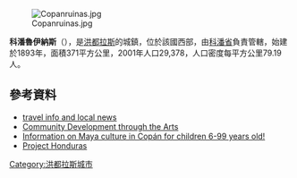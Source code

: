 [[Image:Copanruinas.jpg|right]]

'''科潘魯伊納斯'''（{{lang-es|Copán Ruinas}}），是[[洪都拉斯|洪都拉斯]]的城鎮，位於該國西部，由[[科潘省|科潘省]]負責管轄，始建於1893年，面積371平方公里，2001年人口29,378，人口密度每平方公里79.19人。

==參考資料==
*[https://archive.is/20130124094442/http://www.gocopan.com/ travel info and local news ]
*[http://www.arteaccionhonduras.org Community Development through the Arts] {{Wayback|url=http://www.arteaccionhonduras.org/ |date=20170709110004 }}
*[https://web.archive.org/web/20190604115750/http://www.mayacopan.info/ Information on Maya culture in Copán for children 6-99 years old!]
*[https://web.archive.org/web/20150425132602/http://projecthonduras.com/ Project Honduras]

{{Coord|14|50|N|89|9|W|display=title}}

{{Honduras-geo-stub}}
[[Category:洪都拉斯城市|Category:洪都拉斯城市]]